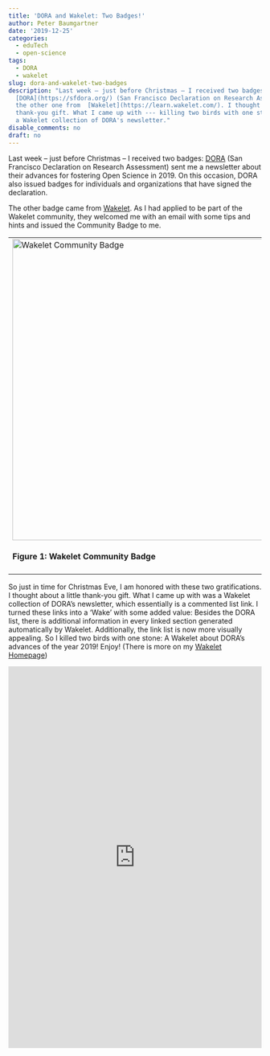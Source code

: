 ```yaml
---
title: 'DORA and Wakelet: Two Badges!'
author: Peter Baumgartner
date: '2019-12-25'
categories:
  - eduTech
  - open-science
tags:
  - DORA
  - wakelet
slug: dora-and-wakelet-two-badges
description: "Last week – just before Christmas – I received two badges. One from
  [DORA](https://sfdora.org/) (San Francisco Declaration on Research Assessment) and
  the other one from  [Wakelet](https://learn.wakelet.com/). I thought about a little
  thank-you gift. What I came up with --- killing two birds with one stone --- was
  a Wakelet collection of DORA's newsletter."
disable_comments: no
draft: no
---
```


Last week – just before Christmas – I received two badges: [DORA](https://sfdora.org/) (San Francisco Declaration on Research Assessment) sent me a newsletter about their advances for fostering Open Science in 2019. On this occasion, DORA also issued badges for individuals and organizations that have signed the declaration.

The other badge came from [Wakelet](https://learn.wakelet.com/). As I had applied to be part of the Wakelet community, they welcomed me with an email with some tips and hints and issued the Community Badge to me.

<table>
  <tr>
    <td><img class="border shadow" src="/post/2019/2019-12-26-dora-advances-2019-wakelet.en.files/Community badge-min.png" alt="Wakelet Community Badge" height=600px /><figcaption><h4>**Figure 1:** Wakelet Community Badge</h4></figcaption></td>
    <td><img class="border shadow" src="/post/2019/2019-12-26-dora-advances-2019-wakelet.en.files/Dora3-min.png" alt="DORA Signatory Badge" /><figcaption><h4>**Figure 2:** DORA Signatory Badge</h4></figcaption></td>
  </tr>
</table>

So just in time for Christmas Eve, I am honored with these two gratifications. I thought about a little thank-you gift. What I came up with was a Wakelet collection of DORA's newsletter, which essentially is a commented list link. I turned these links into a 'Wake' with some added value: Besides the DORA list, there is additional information in every linked section generated automatically by Wakelet. Additionally, the link list is now more visually appealing. So I killed two birds with one stone: A Wakelet about DORA's advances of the year 2019! Enjoy! (There is more on my [Wakelet Homepage](https://wakelet.com/@PeterBaumgartner))


<iframe class="wakeletEmbed" width="100%" height="760px" src="https://embed.wakelet.com/wakes/6ca41aa0-772e-4fac-9c0e-680b109bfcc1/list?border=1&hide-cover=1" style="border: none" allow="autoplay"></iframe><!-- Please only call https://embed-assets.wakelet.com/wakelet-embed.js once per page --><script src="https://embed-assets.wakelet.com/wakelet-embed.js" charset="UTF-8"></script>
